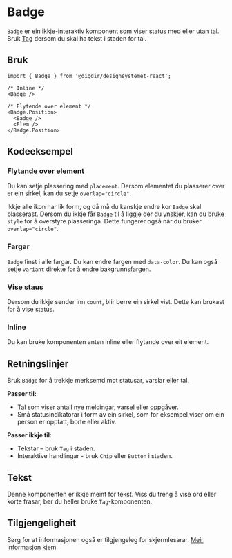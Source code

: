 
<Meta of={BadgeStories} />

# Badge

`Badge` er ein ikkje-interaktiv komponent som viser status med eller utan tal. Bruk [Tag](/docs/komponenter-tag--docs) dersom du skal
ha tekst i staden for tal.

<Primary />
<Controls />

## Bruk

```tsx
import { Badge } from '@digdir/designsystemet-react';

/* Inline */
<Badge />

/* Flytende over element */
<Badge.Position>
  <Badge />
  <Elem />
</Badge.Position>
```

## Kodeeksempel

### Flytande over element

Du kan setje plassering med `placement`. Dersom elementet du plasserer over er ein sirkel, kan du setje `overlap="circle"`.

<Canvas of={BadgeStories.Floating} />

Ikkje alle ikon har lik form, og då må du kanskje endre kor `Badge` skal plasserast. Dersom du ikkje får `Badge` til å liggje der du ynskjer, kan du bruke `style` for å overstyre plasseringa.
Dette fungerer også når du bruker `overlap="circle"`.

<Canvas of={BadgeStories.CustomPlacement} />

### Fargar

`Badge` finst i alle fargar. Du kan endre fargen med `data-color`.
Du kan også setje `variant` direkte for å endre bakgrunnsfargen.

<Canvas of={BadgeStories.Variants} />

### Vise staus

Dersom du ikkje sender inn `count`, blir berre ein sirkel vist. Dette kan brukast for å vise status.

<Canvas of={BadgeStories.Status} />

### Inline

Du kan bruke komponenten anten inline eller flytande over eit element.

<Canvas of={BadgeStories.InTabs} />

## Retningslinjer

Bruk `Badge` for å trekkje merksemd mot statusar, varslar eller tal.

**Passer til:**

- Tal som viser antall nye meldingar, varsel eller oppgåver.
- Små statusindikatorar i form av ein sirkel, som for eksempel viser om ein person er opptatt, borte eller aktiv.

**Passer ikkje til:**

- Tekstar – bruk `Tag` i staden.
- Interaktive handlingar - bruk `Chip` eller `Button` i staden.

## Tekst

Denne komponenten er ikkje meint for tekst. Viss du treng å vise ord eller korte frasar, bør du heller bruke `Tag`-komponenten.

## Tilgjengeligheit

Sørg for at informasjonen også er tilgjengeleg for skjermlesarar. [Meir informasjon kjem.](https://github.com/digdir/designsystemet/issues/3560)
